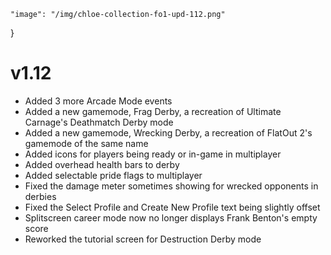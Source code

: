 	"image": "/img/chloe-collection-fo1-upd-112.png"
}

# v1.12

- Added 3 more Arcade Mode events
- Added a new gamemode, Frag Derby, a recreation of Ultimate Carnage's Deathmatch Derby mode
- Added a new gamemode, Wrecking Derby, a recreation of FlatOut 2's gamemode of the same name
- Added icons for players being ready or in-game in multiplayer
- Added overhead health bars to derby
- Added selectable pride flags to multiplayer
- Fixed the damage meter sometimes showing for wrecked opponents in derbies
- Fixed the Select Profile and Create New Profile text being slightly offset
- Splitscreen career mode now no longer displays Frank Benton's empty score
- Reworked the tutorial screen for Destruction Derby mode
